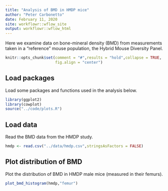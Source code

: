 ```yaml
---
title: "Analysis of BMD in HMDP mice"
author: "Peter Carbonetto"
date: February 11, 2020
site: workflowr::wflow_site
output: workflowr::wflow_html
---
```


Here we examine data on bone-mineral density (BMD) from measurements
taken in a "reference" mouse population, the Hybrid Mouse Diversity
Panel.

```r
knitr::opts_chunk$set(comment = "#",results = "hold",collapse = TRUE,
                      fig.align = "center")
```

Load packages
-------------

Load some packages and functions used in the analysis below.

```r
library(ggplot2)
library(cowplot)
source("../code/plots.R")
```

Load data
---------

Read the BMD data from the HMDP study.

```r
hmdp <- read.csv("../data/hmdp.csv",stringsAsFactors = FALSE)
```

Plot distribution of BMD
------------------------

Plot the distribution of BMD in HMDP male mice (measured in their
femurs).

```r
plot_bmd_histogram(hmdp,"femur")
```
